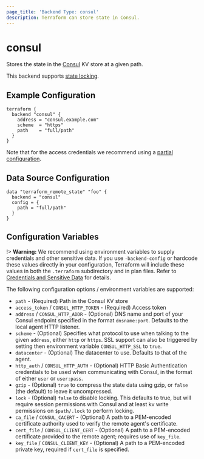 ```yaml
---
page_title: 'Backend Type: consul'
description: Terraform can store state in Consul.
---
```


# consul

Stores the state in the [Consul](https://www.consul.io/) KV store at a given path.

This backend supports [state locking](/terraform/language/state/locking).

## Example Configuration

```hcl
terraform {
  backend "consul" {
    address = "consul.example.com"
    scheme  = "https"
    path    = "full/path"
  }
}
```

Note that for the access credentials we recommend using a
[partial configuration](/terraform/language/settings/backends/configuration#partial-configuration).

## Data Source Configuration

```hcl
data "terraform_remote_state" "foo" {
  backend = "consul"
  config = {
    path = "full/path"
  }
}
```

## Configuration Variables

!> **Warning:**  We recommend using environment variables to supply credentials and other sensitive data. If you use `-backend-config` or hardcode these values directly in your configuration, Terraform will include these values in both the `.terraform` subdirectory and in plan files. Refer to [Credentials and Sensitive Data](/terraform/language/settings/backends/configuration#credentials-and-sensitive-data) for details.

The following configuration options / environment variables are supported:

- `path` - (Required) Path in the Consul KV store
- `access_token` / `CONSUL_HTTP_TOKEN` - (Required) Access token
- `address` / `CONSUL_HTTP_ADDR` - (Optional) DNS name and port of your Consul endpoint specified in the
  format `dnsname:port`. Defaults to the local agent HTTP listener.
- `scheme` - (Optional) Specifies what protocol to use when talking to the given
  `address`, either `http` or `https`. SSL support can also be triggered
  by setting then environment variable `CONSUL_HTTP_SSL` to `true`.
- `datacenter` - (Optional) The datacenter to use. Defaults to that of the agent.
- `http_auth` / `CONSUL_HTTP_AUTH` - (Optional) HTTP Basic Authentication credentials to be used when
  communicating with Consul, in the format of either `user` or `user:pass`.
- `gzip` - (Optional) `true` to compress the state data using gzip, or `false` (the default) to leave it uncompressed.
- `lock` - (Optional) `false` to disable locking. This defaults to true, but will require session permissions with Consul and at least kv write permissions on `$path/.lock` to perform locking.
- `ca_file` / `CONSUL_CACERT` - (Optional) A path to a PEM-encoded certificate authority used to verify the remote agent's certificate.
- `cert_file` / `CONSUL_CLIENT_CERT` - (Optional) A path to a PEM-encoded certificate provided to the remote agent; requires use of `key_file`.
- `key_file` / `CONSUL_CLIENT_KEY` - (Optional) A path to a PEM-encoded private key, required if `cert_file` is specified.
